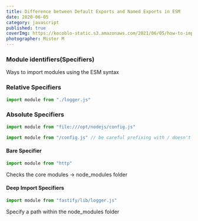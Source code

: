 ```yaml
---
title: Difference between Default Exports and Named Exports in ESM
date: 2020-06-05
category: javascript
published: true
coverImg: https://kocoblo-static.s3.amazonaws.com/2021/06/05/how-to-import-using-esm/cover-img.jpg
photographer: Mister M
---
```


### Module identifiers(Specifiers)

Ways to import modules using the ESM syntax

### Relative Specifiers

```js
import module from "./logger.js"
```

### Absolute Specifiers

```js
import module from "file:///opt/nodejs/config.js"

import module from "/config.js" // be careful prefixing with / doesn't work with Nodejs + ESM
```

#### Bare Specifier

```js
import module from "http"
```

Checks the core modules -> node_modules folder

#### Deep Import Specifiers

```js
import module from "fastify/lib/logger.js"
```

Specify a path within the node_modules folder
